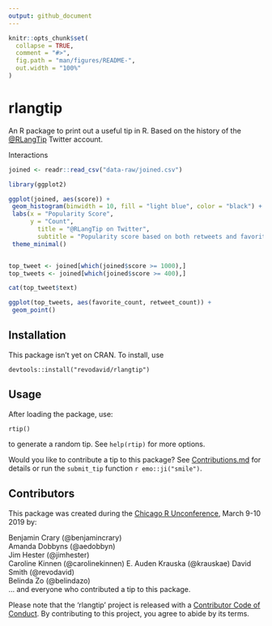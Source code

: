 ```yaml
---
output: github_document
---
```


<!-- README.md is generated from README.Rmd. Please edit that file -->

```r
knitr::opts_chunk$set(
  collapse = TRUE,
  comment = "#>",
  fig.path = "man/figures/README-",
  out.width = "100%"
)
```
# rlangtip

An R package to print out a useful tip in R. Based on the history of the [@RLangTip](http://twitter.com/RLangTip) Twitter account.

Interactions

```r
joined <- readr::read_csv("data-raw/joined.csv")

library(ggplot2)

ggplot(joined, aes(score)) +
 geom_histogram(binwidth = 10, fill = "light blue", color = "black") +
 labs(x = "Popularity Score", 
      y = "Count",
        title = "@RLangTip on Twitter", 
        subtitle = "Popularity score based on both retweets and favorites") +
 theme_minimal()


top_tweet <- joined[which(joined$score >= 1000),]
top_tweets <- joined[which(joined$score >= 400),]

cat(top_tweet$text)

ggplot(top_tweets, aes(favorite_count, retweet_count)) +
 geom_point()
```


## Installation

This package isn't yet on CRAN. To install, use

```
devtools::install("revodavid/rlangtip")
```

## Usage

After loading the package, use:

```
rtip()
```

to generate a random tip. See `help(rtip)` for more options.

Would you like to contribute a tip to this package? See [Contributions.md](Contributions.md) for details or run the `submit_tip` function `r emo::ji("smile")`.

## Contributors

This package was created during the [Chicago R Unconference](https://chirunconf.github.io/), March 9-10 2019 by:

Benjamin Crary (@benjamincrary)  
Amanda Dobbyns (@aedobbyn)  
Jim Hester (@jimhester)  
Caroline Kinnen (@carolinekinnen)
E. Auden Krauska (@krauskae)
David Smith (@revodavid)  
Belinda Zo (@belindazo)  
... and everyone who contributed a tip to this package.

Please note that the 'rlangtip' project is released with a [Contributor Code of Conduct](CODE_OF_CONDUCT.md). By contributing to this project, you agree to abide by its terms.
